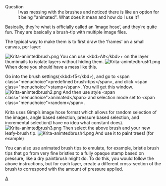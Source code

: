;Question
:I was messing with the brushes and noticed there is like an option for it being "animated". What does it mean and how do I use it?

Basically, they’re what is officially called an ‘image hose’, and they’re quite fun. They are basically a brush-tip with multiple image files.

The typical way to make them is to first draw the ‘frames’ on a small canvas, per layer:

[[File:Krita-animtedbrush.png|center]]
You can use &lt;kbd>Alt&lt;/kbd>+{{MouseButton|left}} on the layer thumbnails to isolate layers without hiding them.
[[File:Krita-animtedbrush1.png|center]]
When done you should have a mess like this.

Go into the brush settings(&lt;kbd>f5&lt;/kbd>), and go to &lt;span class="menuchoice">predefined brush-tips&lt;/span>, and click &lt;span class="menuchoice">stamp&lt;/span>. You will get this window.
[[File:Krita-animtedbrush2.png|center]]
And then use style &lt;span class="menuchoice">animated&lt;/span> and selection mode set to &lt;span class="menuchoice">random&lt;/span>.

Krita uses Gimp’s image hose format which allows for random selection of the images, angle based selection, pressure based selection, and incremental selection(I have no idea what constant does).
[[File:Krita-animtedbrush3.png|center]]
Then select the above brush and your new leafy-brush tip.
[[File:Krita-animtedbrush4.png|center]]
And use it to paint trees! (for example)

You can also use animated brush tips to emulate, for example, bristle brush tips that go from very fine bristles to a fully opaque stamp based on pressure, like a dry paintbrush might do. To do this, you would follow the above instructions, but for each layer, create a different cross-section of the brush to correspond with the amount of pressure applied.

[[category:Krita-Brush-tips|A]]
